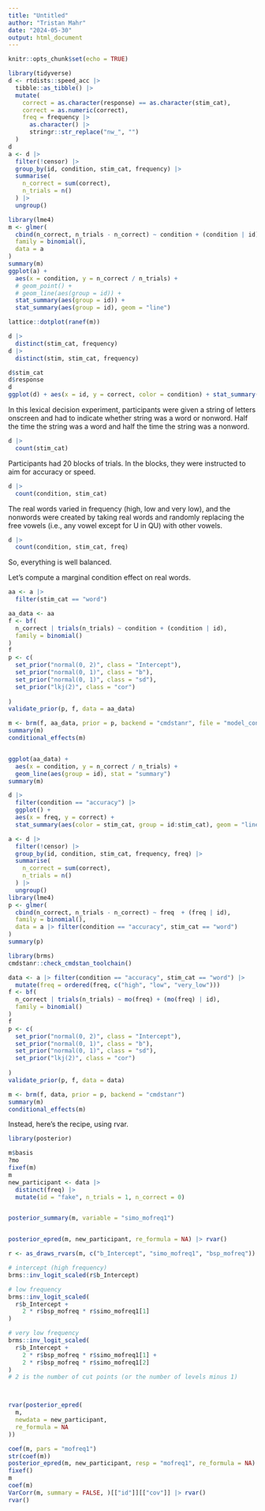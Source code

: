 ```yaml
---
title: "Untitled"
author: "Tristan Mahr"
date: "2024-05-30"
output: html_document
---
```


```r
knitr::opts_chunk$set(echo = TRUE)
```





```r
library(tidyverse)
d <- rtdists::speed_acc |> 
  tibble::as_tibble() |> 
  mutate(
    correct = as.character(response) == as.character(stim_cat),
    correct = as.numeric(correct),
    freq = frequency |> 
      as.character() |> 
      stringr::str_replace("nw_", "")
  )
d
a <- d |> 
  filter(!censor) |> 
  group_by(id, condition, stim_cat, frequency) |> 
  summarise(
    n_correct = sum(correct),
    n_trials = n()
  ) |> 
  ungroup()

library(lme4)
m <- glmer(
  cbind(n_correct, n_trials - n_correct) ~ condition + (condition | id),
  family = binomial(),
  data = a
)
summary(m)
ggplot(a) + 
  aes(x = condition, y = n_correct / n_trials) + 
  # geom_point() +
  # geom_line(aes(group = id)) +
  stat_summary(aes(group = id)) +
  stat_summary(aes(group = id), geom = "line")

lattice::dotplot(ranef(m))

d |> 
  distinct(stim_cat, frequency)
d |> 
  distinct(stim, stim_cat, frequency)

d$stim_cat
d$response
d
ggplot(d) + aes(x = id, y = correct, color = condition) + stat_summary() + facet_wrap(~stim_cat)

```

In this lexical decision experiment, participants were given a string of
letters onscreen and had to indicate whether string was a word or
nonword. Half the time the string was a word and half the time the string was a nonword.

```r
d |> 
  count(stim_cat)
```

Participants had 20 blocks of trials. In the blocks, they were instructed to aim for 
accuracy or speed.

```r
d |> 
  count(condition, stim_cat)
```


The real words varied in frequency (high, low and very low), and the
nonwords were created by taking real words and randomly replacing the
free vowels (i.e., any vowel except for U in QU) with other vowels.

```r
d |> 
  count(condition, stim_cat, freq)
```

So, everything is well balanced.


Let's compute a marginal condition effect on real words.

```r
aa <- a |> 
  filter(stim_cat == "word")

aa_data <- aa
f <- bf(
  n_correct | trials(n_trials) ~ condition + (condition | id), 
  family = binomial()
)
f
p <- c(
  set_prior("normal(0, 2)", class = "Intercept"),
  set_prior("normal(0, 1)", class = "b"),
  set_prior("normal(0, 1)", class = "sd"),
  set_prior("lkj(2)", class = "cor")
  
)
validate_prior(p, f, data = aa_data)

m <- brm(f, aa_data, prior = p, backend = "cmdstanr", file = "model_condition")
summary(m)
conditional_effects(m)


ggplot(aa_data) + 
  aes(x = condition, y = n_correct / n_trials) +
  geom_line(aes(group = id), stat = "summary")
summary(m)
```



```r
d |> 
  filter(condition == "accuracy") |> 
  ggplot() + 
  aes(x = freq, y = correct) + 
  stat_summary(aes(color = stim_cat, group = id:stim_cat), geom = "line", position = position_jitter(width = .1, height = 0))
```


```r
a <- d |> 
  filter(!censor) |> 
  group_by(id, condition, stim_cat, frequency, freq) |> 
  summarise(
    n_correct = sum(correct),
    n_trials = n()
  ) |> 
  ungroup()
library(lme4)
p <- glmer(
  cbind(n_correct, n_trials - n_correct) ~ freq  + (freq | id),
  family = binomial(),
  data = a |> filter(condition == "accuracy", stim_cat == "word")
)
summary(p)
```

```r
library(brms)
cmdstanr::check_cmdstan_toolchain()

data <- a |> filter(condition == "accuracy", stim_cat == "word") |> 
  mutate(freq = ordered(freq, c("high", "low", "very_low")))
f <- bf(
  n_correct | trials(n_trials) ~ mo(freq) + (mo(freq) | id), 
  family = binomial()
)
f
p <- c(
  set_prior("normal(0, 2)", class = "Intercept"),
  set_prior("normal(0, 1)", class = "b"),
  set_prior("normal(0, 1)", class = "sd"),
  set_prior("lkj(2)", class = "cor")
  
)
validate_prior(p, f, data = data)

m <- brm(f, data, prior = p, backend = "cmdstanr")
summary(m)
conditional_effects(m)
```

Instead, here's the recipe,  using rvar.

```r
library(posterior)

m$basis
?mo
fixef(m)
m
new_participant <- data |> 
  distinct(freq) |> 
  mutate(id = "fake", n_trials = 1, n_correct = 0) 


posterior_summary(m, variable = "simo_mofreq1")


posterior_epred(m, new_participant, re_formula = NA) |> rvar()

r <- as_draws_rvars(m, c("b_Intercept", "simo_mofreq1", "bsp_mofreq"))

# intercept (high frequency)
brms::inv_logit_scaled(r$b_Intercept)

# low frequency
brms::inv_logit_scaled(
  r$b_Intercept + 
    2 * r$bsp_mofreq * r$simo_mofreq1[1]
)

# very low frequency
brms::inv_logit_scaled(
  r$b_Intercept + 
    2 * r$bsp_mofreq * r$simo_mofreq1[1] +
    2 * r$bsp_mofreq * r$simo_mofreq1[2]
)
# 2 is the number of cut points (or the number of levels minus 1)



rvar(posterior_epred(
  m, 
  newdata = new_participant, 
  re_formula = NA
))

coef(m, pars = "mofreq1")
str(coef(m))
posterior_epred(m, new_participant, resp = "mofreq1", re_formula = NA)
fixef()
m
coef(m)
VarCorr(m, summary = FALSE, )[["id"]][["cov"]] |> rvar()
rvar()
```



